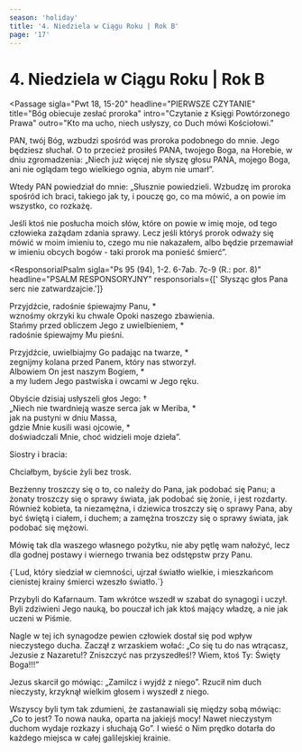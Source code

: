 ```yaml
---
season: 'holiday'
title: '4. Niedziela w Ciągu Roku | Rok B'
page: '17'
---
```


# 4. Niedziela w Ciągu Roku | Rok B

<Passage
  sigla="Pwt 18, 15-20"
  headline="PIERWSZE CZYTANIE"
  title="Bóg obiecuje zesłać proroka"
  intro="Czytanie z Księgi Powtórzonego Prawa"
  outro="Kto ma ucho, niech usłyszy, co Duch mówi Kościołowi."
>
  <p>PAN, twój Bóg, wzbudzi spośród was proroka podobnego do mnie. Jego będziesz słuchał. O to przecież prosiłeś PANA, twojego Boga, na Horebie, w dniu zgromadzenia: „Niech już więcej nie słyszę głosu PANA, mojego Boga, ani nie oglądam tego wielkiego ognia, abym nie umarł”.</p>
  <p>Wtedy PAN powiedział do mnie: „Słusznie powiedzieli. Wzbudzę im proroka spośród ich braci, takiego jak ty, i pouczę go, co ma mówić, a on powie im wszystko, co rozkażę.</p>
  <p>Jeśli ktoś nie posłucha moich słów, które on powie w imię moje, od tego człowieka zażądam zdania sprawy. Lecz jeśli któryś prorok odważy się mówić w moim imieniu to, czego mu nie nakazałem, albo będzie przemawiał w imieniu obcych bogów - taki prorok ma ponieść śmierć”.</p>
</Passage>

<ResponsorialPsalm
  sigla="Ps 95 (94), 1-2. 6-7ab. 7c-9 (R.: por. 8)"
  headline="PSALM RESPONSORYJNY"
  responsorials={[' Słysząc głos Pana serc nie zatwardzajcie.']}
>
  <p>Przyjdźcie, radośnie śpiewajmy Panu, *<br/>wznośmy okrzyki ku chwale Opoki naszego zbawienia.<br/>Stańmy przed obliczem Jego z uwielbieniem, *<br/>radośnie śpiewajmy Mu pieśni.</p>
  <p>Przyjdźcie, uwielbiajmy Go padając na twarze, *<br/>zegnijmy kolana przed Panem, który nas stworzył.<br/>Albowiem On jest naszym Bogiem, *<br/>a my ludem Jego pastwiska i owcami w Jego ręku.</p>
  <p>Obyście dzisiaj usłyszeli głos Jego: †<br/>„Niech nie twardnieją wasze serca jak w Meriba, *<br/>jak na pustyni w dniu Massa,<br/>gdzie Mnie kusili wasi ojcowie, *<br/>doświadczali Mnie, choć widzieli moje dzieła”.</p>
</ResponsorialPsalm>
<Passage
  sigla="1 Kor 7, 32-35"
  headline="DRUGIE CZYTANIE"
  title="Małżeństwo i celibat"
  intro="Czytanie z Pierwszego listu świętego Pawła Apostoła do Koryntian"
  outro="Kto ma ucho, niech usłyszy, co Duch mówi Kościołowi."
>
  <p>Siostry i bracia:</p>
  <p>Chciałbym, byście żyli bez trosk.</p>
  <p>Bezżenny troszczy się o to, co należy do Pana, jak podobać się Panu; a żonaty troszczy się o sprawy świata, jak podobać się żonie, i jest rozdarty. Również kobieta, ta niezamężna, i dziewica troszczy się o sprawy Pana, aby być świętą i ciałem, i duchem; a zamężna troszczy się o sprawy świata, jak podobać się mężowi.</p>
  <p>Mówię tak dla waszego własnego pożytku, nie aby pętlę wam nałożyć, lecz dla godnej postawy i wiernego trwania bez odstępstw przy Panu.</p>
</Passage>
<Passage
  sigla="Mt 4, 16"
  headline="AKLAMACJA"
  acclamation="Aklamacja: Alleluja, alleluja, alleluja."
>
  {`Lud, który siedział w ciemności, ujrzał światło wielkie,
i mieszkańcom cienistej krainy śmierci wzeszło światło.`}
</Passage>
<Passage
  sigla="Mk 1, 21-28"
  headline="EWANGELIA"
  title="Jezus naucza jako mający władzę"
  intro=" Słowa Ewangelii według świętego Marka"
  outro="Oto słowo Pańskie"
>
  <p>Przybyli do Kafarnaum. Tam wkrótce wszedł w szabat do synagogi i uczył. Byli zdziwieni Jego nauką, bo pouczał ich jak ktoś mający władzę, a nie jak uczeni w Piśmie.</p>
  <p>Nagle w tej ich synagodze pewien człowiek dostał się pod wpływ nieczystego ducha. Zaczął z wrzaskiem wołać: „Co się tu do nas wtrącasz, Jezusie z Nazaretu!? Zniszczyć nas przyszedłeś!? Wiem, ktoś Ty: Święty Boga!!!”</p>
  <p>Jezus skarcił go mówiąc: „Zamilcz i wyjdź z niego”. Rzucił nim duch nieczysty, krzyknął wielkim głosem i wyszedł z niego.</p>
  <p>Wszyscy byli tym tak zdumieni, że zastanawiali się między sobą mówiąc: „Co to jest? To nowa nauka, oparta na jakiejś mocy! Nawet nieczystym duchom wydaje rozkazy i słuchają Go”. I wieść o Nim prędko dotarła do każdego miejsca w całej galilejskiej krainie.</p>
</Passage>
